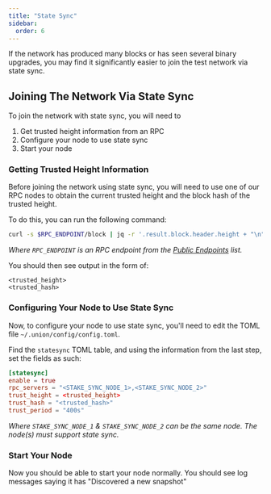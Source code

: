 ```yaml
---
title: "State Sync"
sidebar:
  order: 6
---
```


If the network has produced many blocks or has seen several binary upgrades, you may find it significantly easier to join the test network via state sync.

## Joining The Network Via State Sync

To join the network with state sync, you will need to

1. Get trusted height information from an RPC
2. Configure your node to use state sync
3. Start your node

### Getting Trusted Height Information

Before joining the network using state sync, you will need to use one of our RPC nodes to obtain the current trusted height and the block hash of the trusted height.

To do this, you can run the following command:

```sh
curl -s $RPC_ENDPOINT/block | jq -r '.result.block.header.height + "\n" + .result.block_id.hash'
```

_Where `RPC_ENDPOINT` is an RPC endpoint from the [Public Endpoints](../public-endpoints) list._

You should then see output in the form of:

```
<trusted_height>
<trusted_hash>
```

### Configuring Your Node to Use State Sync

Now, to configure your node to use state sync, you'll need to edit the TOML file `~/.union/config/config.toml`.

Find the `statesync` TOML table, and using the information from the last step, set the fields as such:

```toml
[statesync]
enable = true
rpc_servers = "<STAKE_SYNC_NODE_1>,<STAKE_SYNC_NODE_2>"
trust_height = <trusted_height>
trust_hash = "<trusted_hash>"
trust_period = "400s"
```

_Where `STAKE_SYNC_NODE_1` & `STAKE_SYNC_NODE_2` can be the same node. The node(s) must support state sync._

### Start Your Node

Now you should be able to start your node normally. You should see log messages saying it has "Discovered a new snapshot"
